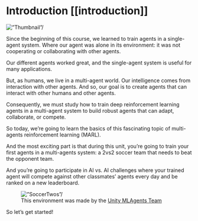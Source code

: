 # Introduction [[introduction]]

<img src=”https://huggingface.co/datasets/huggingface-deep-rl-course/course-images/resolve/main/en/unit0/thumbnail.jpg” alt=”Thumbnail”/>

Since the beginning of this course, we learned to train agents in a single-agent system. Where our agent was alone in its environment: it was not cooperating or collaborating with other agents.

Our different agents worked great, and the single-agent system is useful for many applications.

But, as humans, we live in a multi-agent world. Our intelligence comes from interaction with other agents. And so, our goal is to create agents that can interact with other humans and other agents.

Consequently, we must study how to train deep reinforcement learning agents in a multi-agent system to build robust agents that can adapt, collaborate, or compete.

So today, we’re going to learn the basics of this fascinating topic of multi-agents reinforcement learning (MARL).

And the most exciting part is that during this unit, you’re going to train your first agents in a multi-agents system: a 2vs2 soccer team that needs to beat the opponent team.

And you’re going to participate in AI vs. AI challenges where your trained agent will compete against other classmates’ agents every day and be ranked on a new leaderboard.

<figure>
<img src=”https://huggingface.co/datasets/huggingface-deep-rl-course/course-images/resolve/main/en/unit10/soccertwos.gif” alt=”SoccerTwos”/>

<figcaption>This environment was made by the <a href=”https://github.com/Unity-Technologies/ml-agents”>Unity MLAgents Team</a></figcaption>

</figure>

So let’s get started!
